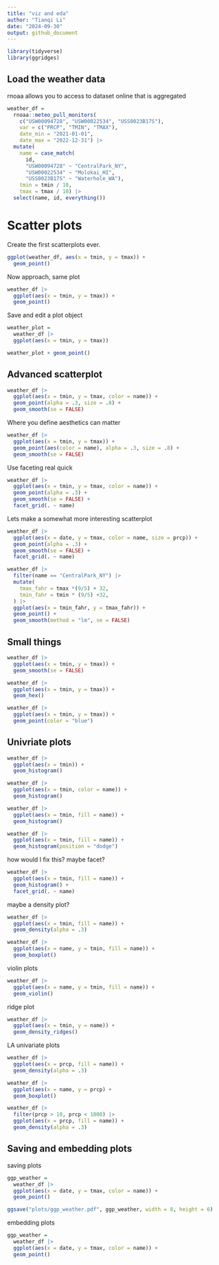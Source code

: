 ```yaml
---
title: "viz and eda"
author: "Tianqi Li"
date: "2024-09-30"
output: github_document
---
```


```r
library(tidyverse)
library(ggridges)
```

## Load the weather data
rnoaa allows you to access to dataset online that is aggregated
```r
weather_df = 
  rnoaa::meteo_pull_monitors(
    c("USW00094728", "USW00022534", "USS0023B17S"),
    var = c("PRCP", "TMIN", "TMAX"), 
    date_min = "2021-01-01",
    date_max = "2022-12-31") |>
  mutate(
    name = case_match(
      id, 
      "USW00094728" ~ "CentralPark_NY", 
      "USW00022534" ~ "Molokai_HI",
      "USS0023B17S" ~ "Waterhole_WA"),
    tmin = tmin / 10,
    tmax = tmax / 10) |>
  select(name, id, everything())
```

# Scatter plots
Create the first scatterplots ever.
```r
ggplot(weather_df, aes(x = tmin, y = tmax)) + 
  geom_point()
```

Now approach, same plot
```r
weather_df |>
  ggplot(aes(x = tmin, y = tmax)) +
  geom_point()
```

Save and edit a plot object
```r
weather_plot = 
  weather_df |>
  ggplot(aes(x = tmin, y = tmax))

weather_plot + geom_point()
```

## Advanced scatterplot
```r
weather_df |>
  ggplot(aes(x = tmin, y = tmax, color = name)) +
  geom_point(alpha = .3, size = .8) +
  geom_smooth(se = FALSE)
```

Where you define aesthetics can matter
```r
weather_df |>
  ggplot(aes(x = tmin, y = tmax)) +
  geom_point(aes(color = name), alpha = .3, size = .8) +
  geom_smooth(se = FALSE)
```

Use faceting real quick
```r
weather_df |>
  ggplot(aes(x = tmin, y = tmax, color = name)) +
  geom_point(alpha = .3) +
  geom_smooth(se = FALSE) +
  facet_grid(. ~ name)
```

Lets make a somewhat more interesting scatterplot
```r
weather_df |>
  ggplot(aes(x = date, y = tmax, color = name, size = prcp)) +
  geom_point(alpha = .3) +
  geom_smooth(se = FALSE) +
  facet_grid(. ~ name)
```

```r
weather_df |>
  filter(name == "CentralPark_NY") |>
  mutate(
    tmax_fahr = tmax *(9/5) + 32,
    tmin_fahr = tmin * (9/5) +32,
  ) |>
  ggplot(aes(x = tmin_fahr, y = tmax_fahr)) +
  geom_point() +
  geom_smooth(method = "lm", se = FALSE)
```

## Small things
```r
weather_df |>
  ggplot(aes(x = tmin, y = tmax)) +
  geom_smooth(se = FALSE)
```

```r
weather_df |>
  ggplot(aes(x = tmin, y = tmax)) +
  geom_hex()
```

```r
weather_df |>
  ggplot(aes(x = tmin, y = tmax)) +
  geom_point(color = "blue")
```

## Univriate plots

```r
weather_df |>
  ggplot(aes(x = tmin)) +
  geom_histogram()
```

```r
weather_df |>
  ggplot(aes(x = tmin, color = name)) +
  geom_histogram()
```
```r
weather_df |>
  ggplot(aes(x = tmin, fill = name)) +
  geom_histogram()
```

```r
weather_df |>
  ggplot(aes(x = tmin, fill = name)) +
  geom_histogram(position = "dodge")
```

how would I fix this? maybe facet?

```r
weather_df |>
  ggplot(aes(x = tmin, fill = name)) +
  geom_histogram() + 
  facet_grid(. ~ name)
```

maybe a density plot?
```r
weather_df |>
  ggplot(aes(x = tmin, fill = name)) +
  geom_density(alpha = .3)
```

```r
weather_df |>
  ggplot(aes(x = name, y = tmin, fill = name)) +
  geom_boxplot()
```

violin plots
```r
weather_df |>
  ggplot(aes(x = name, y = tmin, fill = name)) +
  geom_violin()
```

ridge plot
```r
weather_df |>
  ggplot(aes(x = tmin, y = name)) +
  geom_density_ridges()
```

LA univariate plots
```r
weather_df |>
  ggplot(aes(x = prcp, fill = name)) +
  geom_density(alpha = .3)

weather_df |>
  ggplot(aes(x = name, y = prcp) +
  geom_boxplot()

weather_df |>
  filter(prcp > 10, prcp < 1000) |>
  ggplot(aes(x = prcp, fill = name)) +
  geom_density(alpha = .3)
```

## Saving and embedding plots
saving plots
```r
ggp_weather = 
  weather_df |>
  ggplot(aes(x = date, y = tmax, color = name)) +
  geom_point()

ggsave("plots/ggp_weather.pdf", ggp_weather, width = 8, height = 6)
```

embedding plots
```r
ggp_weather = 
  weather_df |>
  ggplot(aes(x = date, y = tmax, color = name)) +
  geom_point()
```

